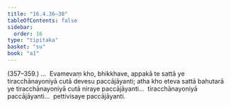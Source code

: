 ```yaml
---
title: "16.4.36–38"
tableOfContents: false
sidebar:
  order: 16
type: "tipitaka"
basket: "su"
book: "a1"
---
```



<DynamicBreadcrumb />

<Paragraph type="center" book="a1">
(357–359.)
</Paragraph>

<Paragraph number="434" book="a1">
…  Evamevaṃ kho, bhikkhave, appakā te sattā ye tiracchānayoniyā cutā devesu paccājāyanti; atha kho eteva sattā bahutarā ye tiracchānayoniyā cutā niraye paccājāyanti…  tiracchānayoniyā paccājāyanti…  pettivisaye paccājāyanti.
</Paragraph>